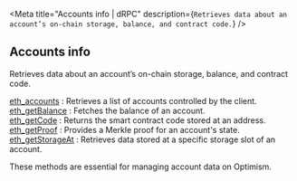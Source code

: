 
<Meta
  title="Accounts info | dRPC"
  description={`Retrieves data about an account’s on-chain storage, balance, and contract code.`}
/>
## Accounts info

Retrieves data about an account’s on-chain storage, balance, and contract code.

[eth_accounts](/optimism-api/accountinfo/eth_accounts) : Retrieves a list of accounts controlled by the client. \
[eth_getBalance](/optimism-api/accountinfo/eth_getBalance) : Fetches the balance of an account. \
[eth_getCode](/optimism-api/accountinfo/eth_getCode) : Returns the smart contract code stored at an address. \
[eth_getProof](/optimism-api/accountinfo/eth_getProof) : Provides a Merkle proof for an account's state. \
[eth_getStorageAt](/optimism-api/accountinfo/eth_getStorageAt) : Retrieves data stored at a specific storage slot of an account.

These methods are essential for managing account data on Optimism.

<Space h={16} />
<GetStarted />
